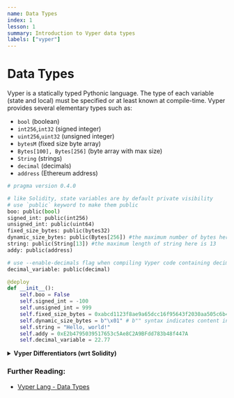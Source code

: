 ```yaml
---
name: Data Types
index: 1
lesson: 1
summary: Introduction to Vyper data types
labels: ["vyper"]
---
```


# Data Types

Vyper is a statically typed Pythonic language. The type of each variable (state and local) must be specified or at least known at compile-time. Vyper provides several elementary types such as:

- `bool` (boolean)
- `int256`,`int32` (signed integer)
- `uint256`,`uint32` (unsigned integer)
- `bytesM` (fixed size byte array)
- `Bytes[100], Bytes[256]` (byte array with max size)
- `String` (strings)
- `decimal` (decimals)
- `address` (Ethereum address)

```python
# pragma version 0.4.0

# like Solidity, state variables are by default private visibility
# use `public` keyword to make them public
boo: public(bool)
signed_int: public(int256)
unsigned_int: public(uint64)
fixed_size_bytes: public(bytes32)
dynamic_size_bytes: public(Bytes[256]) #the maximum number of bytes here is 256
string: public(String[13]) #the maximum length of string here is 13
addy: public(address)

# use --enable-decimals flag when compiling Vyper code containing decimal type
decimal_variable: public(decimal)

@deploy
def __init__():
    self.boo = False
    self.signed_int = -100
    self.unsigned_int = 999
    self.fixed_size_bytes = 0xabcd1123f8ae9a65dcc16f95643f2030aa505c6b465c8206e26ae84b525cdacb
    self.dynamic_size_bytes = b"\x01" # b"" syntax indicates content inside quotes is a byte array
    self.string = "Hello, world!"
    self.addy = 0xE2b4795039517653c5Ae8C2A9BFdd783b48f447A
    self.decimal_variable = 22.77
```

<details>
  <summary>
    <strong>Vyper Differentiators (wrt Solidity)</strong>
  </summary>
  <ul>
    <li>
      Requires explicit specification of bit width for integer and byte types
      (i.e. `uint256`, `int32`, `bytes32`).
    </li>
    <li>
      Requires explicit specification for dynamic arrays and strings (i.e.
      String[13]).
    </li>
    <li>Floating point numbers (decimal) are supported.</li>
    <li>
      Use `--enable-decimals` flag when compiling Vyper code containing decimal
      type.
    </li>
    <li>
      Converting `decimal` to `uint256` or `int256` will result in truncation
      (i.e., `7.5` becomes `7`).
    </li>
  </ul>
</details>

### Further Reading:

- [Vyper Lang - Data Types](https://docs.vyperlang.org/en/latest/types.html#)

